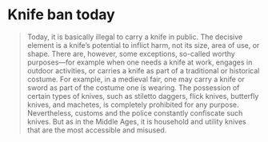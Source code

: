 
# Knife ban today

<Blockquote
    quote='“In Norway, most murders are committed with knives.”'
    footer='Verdens Gang [newspaper], 30.12.2023' />

Today, it is basically illegal to carry a knife in public. The decisive element is a knife’s potential to inflict harm, not its size, area of use, or shape. There are, however, some exceptions, so-called worthy purposes—for example when one needs a knife at work, engages in outdoor activities, or carries a knife as part of a traditional or historical costume. For example, in a medieval fair, one may carry a knife or sword as part of the costume one is wearing. The possession of certain types of knives, such as stiletto daggers, flick knives, butterfly knives, and machetes, is completely prohibited for any purpose. Nevertheless, customs and the police constantly confiscate such knives. But as in the Middle Ages, it is household and utility knives that are the most accessible and misused.
